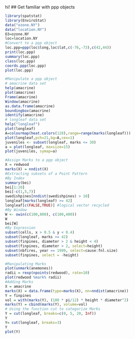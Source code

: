 hi!
## Get familiar with ppp objects

```r
library(spatstat)
library(EnviroStat)
data("ozone.NY")
data("location.NY")
O3=ozone.NY
loc=location.NY
#Convert to a ppp object
loc.ppp=ppp(loc$long,loc$lat,c(-76,-73),c(42,44))
print(loc.ppp)
summary(loc.ppp)
class(loc.ppp)
coords.ppp(loc.ppp)
plot(loc.ppp)
```
```r
#Manipulate a ppp object
# amacrine data set
help(amacrine)
plot(amacrine)
Frame(amacrine)
Window(amacrine)
as.data.frame(amacrine)
boundingbox(amacrine)
identify(amacrine)
# longleaf data set
help("longleaf")
plot(longleaf)
A=colourmap(heat.colors(128),range=range(marks(longleaf)))
plot(longleaf,pch=21,bg=A,cex=1)
juveniles <- subset(longleaf, marks <= 30)
a = plot(longleaf, maxsize=15) 
plot(juveniles, symap=a)
```
```r
#Assign Marks to a ppp object
X = redwood
marks(X) = nndist(X)
#Extracting subsets of a Point Pattern
#By Index
summary(bei)
bei[1:20]
bei[-c(1,5,7)]
swedishpines[nndist(swedishpines) > 10]
longleaf[marks(longleaf) >= 42]
longleaf[c(FALSE,TRUE)] #logical vector recycled
#By Window
W <- owin(c(100,800), c(100,400))
W
bei[W]
#By Expression
subset(cells, x > 0.5 & y < 0.4)
subset(longleaf, marks >= 42)
subset(finpines, diameter > 2 & height < 4)
subset(finpines, diameter > 2, select=height)
subset(nbfires, year == 1999, select=cause:fnl.size)
subset(finpines, select = -height)

#Manipulating Marks
plot(unmark(anemones)) 
radii = rexp(npoints(redwood), rate=10)
plot(redwood %mark% radii)
#Adding Marks
X = amacrine
marks(X) = data.frame(type=marks(X), nn=nndist(amacrine))
Y = finpines
vol = with(marks(Y), (100 * pi/12) * height * diameter^2)
marks(Y) = cbind(marks(Y), volume=vol)
# Using the function cut to categorize Marks
Y = cut(longleaf, breaks=c(0, 5, 20, Inf))
Y
Y= cut(longleaf, breaks=3)
Y
plot(Y)
```


